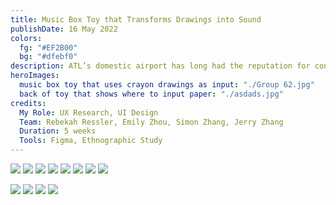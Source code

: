 ```yaml
---
title: Music Box Toy that Transforms Drawings into Sound
publishDate: 16 May 2022
colors:
  fg: "#EF2B00"
  bg: "#dfebf0"
description: ATL’s domestic airport has long had the reputation for congestions. The new $55 million skybridges into the terminal was meant to alleviate this issue, yet no one seems to use them. Why don’t people actively utilize the new skybridges?
heroImages:
  music box toy that uses crayon drawings as input: "./Group 62.jpg"
  back of toy that shows where to input paper: "./asdads.jpg"
credits:
  My Role: UX Research, UI Design
  Team: Rebekah Ressler, Emily Zhou, Simon Zhang, Jerry Zhang
  Duration: 5 weeks
  Tools: Figma, Ethnographic Study
---
```


![](<./toy project 21.jpg>)
![](<./toy project 20.jpg>)
![](<./toy project 24.jpg>)
![](<./toy project 29.jpg>)
![](<./toy project 25.jpg>)
![](<./toy project 28.jpg>)
![](<./toy project 27.jpg>)
![](<./toy project 26.jpg>)

![](<./Group 61.jpg>)
![](<./Frame 56.jpg>)
![](<./Frame 57.jpg>)
![](<./Frame 58.jpg>)
